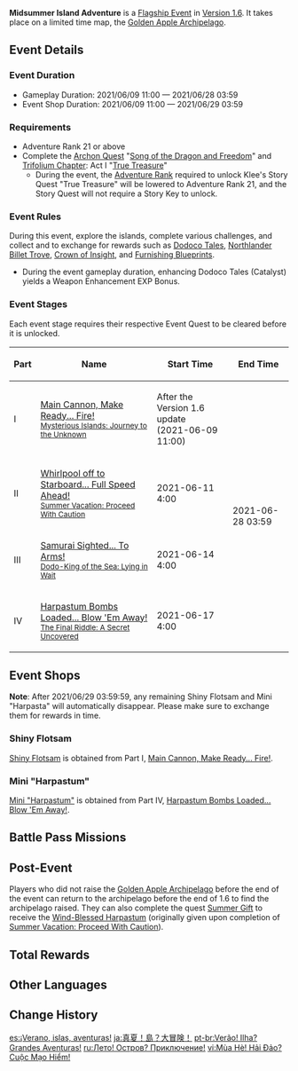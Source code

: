 {{EventTabs
|subpage1=Main Cannon, Make Ready... Fire!
|subpage2=Whirlpool off to Starboard... Full Speed Ahead!
|subpage3=Samurai Sighted... To Arms!
|subpage4=Harpastum Bombs Loaded... Blow 'Em Away!
}}
{{Event
|name              = Midsummer Island Adventure
|image             = Midsummer Island Adventure.png
|type              = In-Game
|type2             = Flagship
|time_known        = yes
|time_start        = 2021-06-09 11:00:00
|time_start_offset = GMT+8
|time_end          = 2021-06-28 03:59:59
|link              = https://www.hoyolab.com/article/415687
|link2             = https://genshin.hoyoverse.com/en/news/detail/13334
|reward            = Dodoco Tales
|rewardType        = Weapon
}}
{{Description|One summer day, Klee suddenly receives a letter from the mysterious Dodo-King, threatening to take Dodoco away...?}}
'''Midsummer Island Adventure''' is a [[Flagship Event]] in [[Version 1.6]]. It takes place on a limited time map, the [[Golden Apple Archipelago/1.6|Golden Apple Archipelago]].

==Event Details==
===Event Duration===
*Gameplay Duration: 2021/06/09 11:00 &mdash; 2021/06/28 03:59
*Event Shop Duration: 2021/06/09 11:00 &mdash; 2021/06/29 03:59

===Requirements===
*Adventure Rank 21 or above
*Complete the [[Archon Quest]] "[[Song of the Dragon and Freedom]]" and [[Trifolium Chapter]]: Act I "[[True Treasure]]"
**During the event, the [[Adventure Rank]] required to unlock Klee's Story Quest "True Treasure" will be lowered to Adventure Rank 21, and the Story Quest will not require a Story Key to unlock.

===Event Rules===
During this event, explore the islands, complete various challenges, and collect {{Item|Shiny Flotsam|20}} and {{Item|Mini "Harpastum"|20}} to exchange for rewards such as [[Dodoco Tales]], [[Northlander Billet Trove]], [[Crown of Insight]], and [[Blueprints|Furnishing Blueprints]].
* During the event gameplay duration, enhancing Dodoco Tales (Catalyst) yields a Weapon Enhancement EXP Bonus.

===Event Stages===
Each event stage requires their respective Event Quest to be cleared before it is unlocked.
{|class="wikitable tdc1 tdc3 tdc4"
! Part !! Name !! Start Time !! End Time
|-
| I
| [[Midsummer Island Adventure/Main Cannon, Make Ready... Fire!|Main Cannon, Make Ready... Fire!]]<br /><small>[[Mysterious Islands: Journey to the Unknown]]</small>
| After the Version 1.6 update<br />(2021-06-09 11:00)
| rowspan=4 | 2021-06-28 03:59
|-
| II
| [[Midsummer Island Adventure/Whirlpool off to Starboard... Full Speed Ahead!|Whirlpool off to Starboard... Full Speed Ahead!]]<br /><small>[[Summer Vacation: Proceed With Caution]]</small>
| 2021-06-11 4:00
|-
| III
| [[Midsummer Island Adventure/Samurai Sighted... To Arms!|Samurai Sighted... To Arms!]]<br /><small>[[Dodo-King of the Sea: Lying in Wait]]</small>
| 2021-06-14 4:00
|-
| IV
| [[Midsummer Island Adventure/Harpastum Bombs Loaded... Blow 'Em Away!|Harpastum Bombs Loaded... Blow 'Em Away!]]<br /><small>[[The Final Riddle: A Secret Uncovered]]</small>
| 2021-06-17 4:00
|}

==Event Shops==
'''Note''': After 2021/06/29 03:59:59, any remaining Shiny Flotsam and Mini "Harpasta" will automatically disappear. Please make sure to exchange them for rewards in time.

===Shiny Flotsam===
<noinclude>[[Shiny Flotsam]] is obtained from Part I, [[Main Cannon, Make Ready... Fire!]].</noinclude>
{{Shop/Header|currency=Shiny Flotsam|total=1|type=Event}}
{{Shop|Crown of Insight|500|1|total=1}}
{{Shop|Northlander Billet Trove|500|1|total=1}}
{{Shop|"A Guide in the Summer Woods"|100|1|total=1|blueprint=1}}
{{Shop|"A Messenger in the Summer Woods"|100|1|total=1|blueprint=1}}
{{Shop|"Pure Gorgeous Summer"|200|1|total=1|blueprint=1}}
{{Shop|Philosophies of Freedom|50|2|total=1}}
{{Shop|Philosophies of Resistance|50|2|total=1}}
{{Shop|Philosophies of Ballad|50|2|total=1}}
{{Shop|Philosophies of Prosperity|50|2|total=1}}
{{Shop|Philosophies of Diligence|50|2|total=1}}
{{Shop|Philosophies of Gold|50|2|total=1}}
{{Shop/Footer|total=2,000}}

===Mini "Harpastum"===
<noinclude>[[Mini "Harpastum"]] is obtained from Part IV, [[Harpastum Bombs Loaded... Blow 'Em Away!]].</noinclude>
{{Shop/Header|currency=Mini "Harpastum"|total=1|type=Event}}
{{Shop|Dodoco Tales|800|1|type=Weapon|total=1}}
{{Shop|"Fragments of Innocence"|500|4|total=1}}
{{Shop|"Feather-Light Praise"|200|1|total=1|blueprint=1}}
{{Shop|"The Blue Ocean's Treasure"|200|1|total=1|blueprint=1}}
{{Shop|"Witch's Chorus"|200|1|total=1|blueprint=1}}
{{Shop|Chains of the Dandelion Gladiator|10|6|total=1}}
{{Shop|Debris of Decarabian's City|10|6|total=1}}
{{Shop|Boreal Wolf's Cracked Tooth|10|6|total=1}}
{{Shop|Lustrous Stone from Guyun|10|6|total=1}}
{{Shop|Mist Veiled Mercury Elixir|10|6|total=1}}
{{Shop|Piece of Aerosiderite|10|6|total=1}}
{{Shop|Mystic Enhancement Ore|5|100|total=1}}
{{Shop|Mora|10|24|x=10000|total=1}}
{{Shop/Footer|total=4,500}}

==Battle Pass Missions==
{{Battle Pass Missions
|name     = Marine Hues
|mission1 = {{Color|[Event]}} Collect 1,000 Shiny Flotsam
|exp1     = 1,500
|mission2 = {{Color|[Event]}} Obtain the gold medal in the "Skipper's Savvy" segment of "Whirlpool off to Starboard... Full Speed Ahead!"
|exp2     = 1,500
|mission3 = {{Color|[Event]}} Complete 3 challenges in "Samurai Sighted... To Arms!"
|exp3     = 1,500
}}

==Post-Event==
Players who did not raise the [[Golden Apple Archipelago/1.6|Golden Apple Archipelago]] before the end of the event can return to the archipelago before the end of 1.6 to find the archipelago raised. They can also complete the quest [[Summer Gift]] to receive the [[Wind-Blessed Harpastum]] (originally given upon completion of [[Summer Vacation: Proceed With Caution]]).

==Total Rewards==
{{Event Rewards
|Primogem = 690
|Mora = 1,080,000
|Hero's Wit = 48
|Mystic Enhancement Ore = 100
|Wind-Blessed Harpastum = 1
|Waverider Repair Toolbox = 1
|Summertime Sparkle = 1
|Dodoco Tales = 1
|"Fragments of Innocence" = 4
|Northlander Billet Trove = 1
|Crown of Insight = 1
|Philosophies of Freedom = 2
|Guide to Freedom = 2
|Philosophies of Resistance = 2
|Guide to Resistance = 2
|Philosophies of Ballad = 2
|Guide to Ballad = 2
|Philosophies of Prosperity = 2
|Guide to Prosperity = 2
|Philosophies of Diligence = 2
|Guide to Diligence = 2
|Philosophies of Gold = 2
|Guide to Gold = 2
|Chains of the Dandelion Gladiator = 6
|Debris of Decarabian's City = 6
|Boreal Wolf's Cracked Tooth = 6
|Lustrous Stone from Guyun = 6
|Mist Veiled Mercury Elixir = 6
|Piece of Aerosiderite = 6
|Blueprint: "A Guide in the Summer Woods" = 1
|Blueprint: "A Messenger in the Summer Woods" = 1
|Blueprint: "Pure Gorgeous Summer" = 1
|Blueprint: "Feather-Light Praise" = 1
|Blueprint: "The Blue Ocean's Treasure" = 1
|Blueprint: "Witch's Chorus" = 1
|sort = Primogem,Crown of Insight,Mora,Hero's Wit,Waverider Repair Toolbox,Wind-Blessed Harpastum,Summertime Sparkle,Dodoco Tales,"Fragments of Innocence",Northlander Billet Trove,Philosophies of Freedom,Guide to Freedom,Philosophies of Resistance,Guide to Resistance,Philosophies of Ballad,Guide to Ballad,Philosophies of Prosperity,Guide to Prosperity,Philosophies of Diligence,Guide to Diligence,Philosophies of Gold,Guide to Gold,Chains of the Dandelion Gladiator,Debris of Decarabian's City,Boreal Wolf's Cracked Tooth,Lustrous Stone from Guyun,Mist Veiled Mercury Elixir,Piece of Aerosiderite,Blueprint: "A Guide in the Summer Woods",Blueprint: "A Messenger in the Summer Woods",Blueprint: "Pure Gorgeous Summer",Blueprint: "Feather-Light Praise",Blueprint: "The Blue Ocean's Treasure",Blueprint: "Witch's Chorus"
}}
{{Event Rewards
|type = Event Items
|Shiny Flotsam = 2,000
|Mini "Harpastum" = 4500
|sort = Shiny Flotsam,Mini "Harpastum"
}}
==Other Languages==
{{Other Languages
|en      = Midsummer Island Adventure
|zhs     = 盛夏！海岛？大冒险！
|zhs_rm  = Shèngxià! Hǎidǎo? Dà Màoxiǎn!
|zht     = 盛夏！海島？大冒險！
|zht_rm  = Shèngxià! Hǎidǎo? Dà Màoxiǎn!
|zh_tl   = Midsummer! Island? Big Adventure!
|ja      = 真夏！島？大冒険！
|ja_rm   = Manatsu! Shima? Daibouken!
|ja_tl   = Midsummer! Island? Big Adventure!
|ko      = 여름! 섬? 모험!
|ko_rm   = Yeoreum! Seom? Moheom!
|ko_tl   = Summer! Island? Adventure!
|es      = ¡Verano, islas, aventuras!
|es_tl   = Summer, Islands, Adventures!
|fr      = Odyssée estivale dans les îles
|fr_tl   = Summertime Odyssey on the Islands
|ru      = Лето! Остров? Приключение!
|ru_tl   = Summer! Island? Adventure!
|th      = ซัมเมอร์หรรษากับเกาะมหัศจรรย์
|th_rm   = Sammoer Onsa Kap Ko Mahatchan
|th_tl   = 
|vi      = Mùa Hè! Hải Đảo? Cuộc Mạo Hiểm!
|vi_tl   = 
|de      = Sommer! Inseln? Abenteuer!
|de_tl   = Summer! Islands? Adventure!
|id      = Petualangan Pulau Musim Panas
|id_tl   = Summer Island Adventure
|pt      = Verão! Ilha? Grandes Aventuras!
|pt_tl   = 
|tr      = Yaz Ortası Ada Macerası
|tr_tl   = 
|it      = Estate, isole e avventure
|it_tl   = 
}}

==Change History==
{{Change History|1.6}}

[[es:¡Verano, islas, aventuras!]]
[[ja:真夏！島？大冒険！]]
[[pt-br:Verão! Ilha? Grandes Aventuras!]]
[[ru:Лето! Остров? Приключение!]]
[[vi:Mùa Hè! Hải Đảo? Cuộc Mạo Hiểm!]]